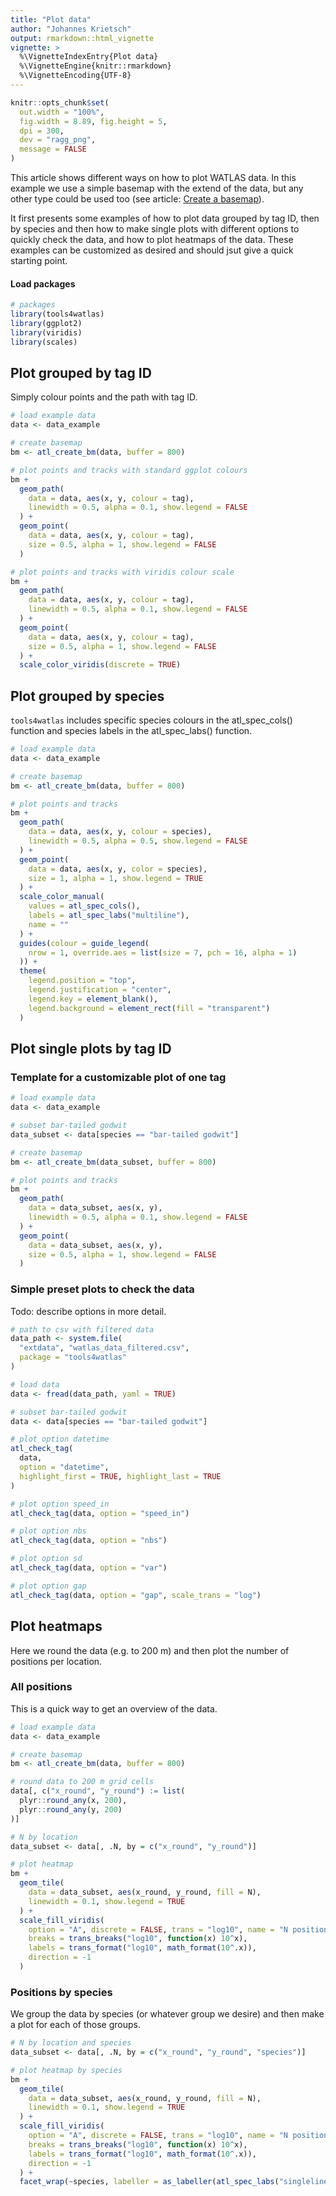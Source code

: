 ```yaml
---
title: "Plot data"
author: "Johannes Krietsch"
output: rmarkdown::html_vignette
vignette: >
  %\VignetteIndexEntry{Plot data}
  %\VignetteEngine{knitr::rmarkdown}
  %\VignetteEncoding{UTF-8}
---
```


```r
knitr::opts_chunk$set(
  out.width = "100%",
  fig.width = 8.89, fig.height = 5,
  dpi = 300,
  dev = "ragg_png",
  message = FALSE
)
```

This article shows different ways on how to plot WATLAS data. In this example we use a simple basemap with the extend of the data, but any other type could be used too (see article: [Create a basemap](https://allertbijleveld.github.io/tools4watlas/articles/visualization_tutorials/create_basemap.html)).

It first presents some examples of how to plot data grouped by tag ID, then by species and then how to make single plots with different options to quickly check the data, and how to plot heatmaps of the data. These examples can be customized as desired and should jsut give a quick starting point.

#### Load packages

```r
# packages
library(tools4watlas)
library(ggplot2)
library(viridis)
library(scales)
```

## Plot grouped by tag ID

Simply colour points and the path with tag ID.

```r
# load example data
data <- data_example

# create basemap
bm <- atl_create_bm(data, buffer = 800)

# plot points and tracks with standard ggplot colours
bm +
  geom_path(
    data = data, aes(x, y, colour = tag),
    linewidth = 0.5, alpha = 0.1, show.legend = FALSE
  ) +
  geom_point(
    data = data, aes(x, y, colour = tag),
    size = 0.5, alpha = 1, show.legend = FALSE
  )

# plot points and tracks with viridis colour scale
bm +
  geom_path(
    data = data, aes(x, y, colour = tag),
    linewidth = 0.5, alpha = 0.1, show.legend = FALSE
  ) +
  geom_point(
    data = data, aes(x, y, colour = tag),
    size = 0.5, alpha = 1, show.legend = FALSE
  ) +
  scale_color_viridis(discrete = TRUE)
```

## Plot grouped by species

`tools4watlas` includes specific species colours in the atl_spec_cols() function and species labels in the atl_spec_labs() function.

```r
# load example data
data <- data_example

# create basemap
bm <- atl_create_bm(data, buffer = 800)

# plot points and tracks
bm +
  geom_path(
    data = data, aes(x, y, colour = species),
    linewidth = 0.5, alpha = 0.5, show.legend = FALSE
  ) +
  geom_point(
    data = data, aes(x, y, color = species),
    size = 1, alpha = 1, show.legend = TRUE
  ) +
  scale_color_manual(
    values = atl_spec_cols(),
    labels = atl_spec_labs("multiline"),
    name = ""
  ) +
  guides(colour = guide_legend(
    nrow = 1, override.aes = list(size = 7, pch = 16, alpha = 1)
  )) +
  theme(
    legend.position = "top",
    legend.justification = "center",
    legend.key = element_blank(),
    legend.background = element_rect(fill = "transparent")
  )
```


## Plot single plots by tag ID

### Template for a customizable plot of one tag

```r
# load example data
data <- data_example

# subset bar-tailed godwit
data_subset <- data[species == "bar-tailed godwit"]

# create basemap
bm <- atl_create_bm(data_subset, buffer = 800)

# plot points and tracks
bm +
  geom_path(
    data = data_subset, aes(x, y),
    linewidth = 0.5, alpha = 0.1, show.legend = FALSE
  ) +
  geom_point(
    data = data_subset, aes(x, y),
    size = 0.5, alpha = 1, show.legend = FALSE
  )
```

### Simple preset plots to check the data

Todo: describe options in more detail.

```r
# path to csv with filtered data
data_path <- system.file(
  "extdata", "watlas_data_filtered.csv",
  package = "tools4watlas"
)

# load data
data <- fread(data_path, yaml = TRUE)

# subset bar-tailed godwit
data <- data[species == "bar-tailed godwit"]

# plot option datetime
atl_check_tag(
  data,
  option = "datetime",
  highlight_first = TRUE, highlight_last = TRUE
)

# plot option speed_in
atl_check_tag(data, option = "speed_in")

# plot option nbs
atl_check_tag(data, option = "nbs")

# plot option sd
atl_check_tag(data, option = "var")

# plot option gap
atl_check_tag(data, option = "gap", scale_trans = "log")
```

## Plot heatmaps

Here we round the data (e.g. to 200 m) and then plot the number of positions per location. 

### All positions

This is a quick way to get an overview of the data.

```r
# load example data
data <- data_example

# create basemap
bm <- atl_create_bm(data, buffer = 800)

# round data to 200 m grid cells
data[, c("x_round", "y_round") := list(
  plyr::round_any(x, 200),
  plyr::round_any(y, 200)
)]

# N by location
data_subset <- data[, .N, by = c("x_round", "y_round")]

# plot heatmap
bm +
  geom_tile(
    data = data_subset, aes(x_round, y_round, fill = N),
    linewidth = 0.1, show.legend = TRUE
  ) +
  scale_fill_viridis(
    option = "A", discrete = FALSE, trans = "log10", name = "N positions",
    breaks = trans_breaks("log10", function(x) 10^x),
    labels = trans_format("log10", math_format(10^.x)),
    direction = -1
  )
```

### Positions by species

We group the data by species (or whatever group we desire) and then make a plot for each of those groups.

```r
# N by location and species
data_subset <- data[, .N, by = c("x_round", "y_round", "species")]

# plot heatmap by species
bm +
  geom_tile(
    data = data_subset, aes(x_round, y_round, fill = N),
    linewidth = 0.1, show.legend = TRUE
  ) +
  scale_fill_viridis(
    option = "A", discrete = FALSE, trans = "log10", name = "N positions",
    breaks = trans_breaks("log10", function(x) 10^x),
    labels = trans_format("log10", math_format(10^.x)),
    direction = -1
  ) +
  facet_wrap(~species, labeller = as_labeller(atl_spec_labs("singleline")))
```
